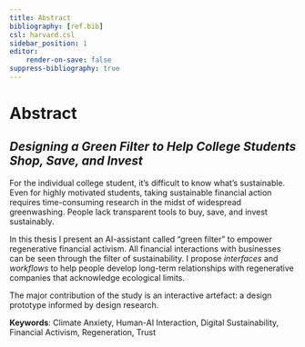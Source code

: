 ```yaml
---
title: Abstract
bibliography: [ref.bib]
csl: harvard.csl
sidebar_position: 1
editor:
    render-on-save: false
suppress-bibliography: true
---
```


# Abstract

## *Designing a Green Filter to Help College Students Shop, Save, and Invest*

For the individual college student, it's difficult to know what's sustainable. Even for highly motivated students, taking sustainable financial action requires time-consuming research in the midst of widespread greenwashing. People lack transparent tools to buy, save, and invest sustainably.

In this thesis I present an AI-assistant called "green filter" to empower regenerative financial activism. All financial interactions with businesses can be seen through the filter of sustainability. I propose *interfaces* and *workflows* to help people develop long-term relationships with regenerative companies that acknowledge ecological limits.

The major contribution of the study is an interactive artefact: a design prototype informed by design research.

**Keywords**: Climate Anxiety, Human-AI Interaction, Digital Sustainability, Financial Activism, Regeneration, Trust